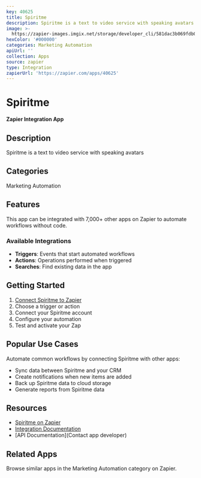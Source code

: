 ```yaml
---
key: 40625
title: Spiritme
description: Spiritme is a text to video service with speaking avatars
image: >-
  https://zapier-images.imgix.net/storage/developer_cli/581dac3b069fdb0e89a5ecaf9c926de9.png?auto=format%2Ccompress&ixlib=python-3.0.0&q=50
hexColor: '#000000'
categories: Marketing Automation
apiUrl: ''
collection: Apps
source: zapier
type: Integration
zapierUrl: 'https://zapier.com/apps/40625'
---
```

# Spiritme

**Zapier Integration App**

## Description

Spiritme is a text to video service with speaking avatars

## Categories

Marketing Automation

## Features

This app can be integrated with 7,000+ other apps on Zapier to automate workflows without code.

### Available Integrations

- **Triggers**: Events that start automated workflows
- **Actions**: Operations performed when triggered
- **Searches**: Find existing data in the app

## Getting Started

1. [Connect Spiritme to Zapier](https://zapier.com/apps/40625)
2. Choose a trigger or action
3. Connect your Spiritme account
4. Configure your automation
5. Test and activate your Zap

## Popular Use Cases

Automate common workflows by connecting Spiritme with other apps:

- Sync data between Spiritme and your CRM
- Create notifications when new items are added
- Back up Spiritme data to cloud storage
- Generate reports from Spiritme data

## Resources

- [Spiritme on Zapier](https://zapier.com/apps/40625)
- [Integration Documentation](https://zapier.com/apps/40625/integrations)
- [API Documentation](Contact app developer)

## Related Apps

Browse similar apps in the Marketing Automation category on Zapier.
